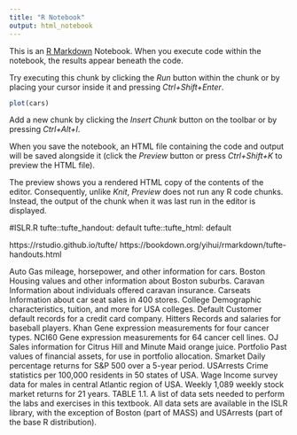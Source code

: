 ```yaml
---
title: "R Notebook"
output: html_notebook
---
```


This is an [R Markdown](http://rmarkdown.rstudio.com) Notebook. When you execute code within the notebook, the results appear beneath the code. 

Try executing this chunk by clicking the *Run* button within the chunk or by placing your cursor inside it and pressing *Ctrl+Shift+Enter*. 

```r
plot(cars)
```

Add a new chunk by clicking the *Insert Chunk* button on the toolbar or by pressing *Ctrl+Alt+I*.

When you save the notebook, an HTML file containing the code and output will be saved alongside it (click the *Preview* button or press *Ctrl+Shift+K* to preview the HTML file).

The preview shows you a rendered HTML copy of the contents of the editor. Consequently, unlike *Knit*, *Preview* does not run any R code chunks. Instead, the output of the chunk when it was last run in the editor is displayed.





#ISLR.R
  tufte::tufte_handout: default
  tufte::tufte_html: default

https://rstudio.github.io/tufte/
https://bookdown.org/yihui/rmarkdown/tufte-handouts.html


Auto
Gas mileage, horsepower, and other information for cars.
Boston
Housing values and other information about Boston suburbs.
Caravan
Information about individuals offered caravan insurance.
Carseats
Information about car seat sales in 400 stores.
College
Demographic characteristics, tuition, and more for USA colleges.
Default
Customer default records for a credit card company.
Hitters
Records and salaries for baseball players.
Khan
Gene expression measurements for four cancer types.
NCI60
Gene expression measurements for 64 cancer cell lines.
OJ
Sales information for Citrus Hill and Minute Maid orange juice.
Portfolio
Past values of financial assets, for use in portfolio allocation.
Smarket
Daily percentage returns for S&P 500 over a 5-year period.
USArrests
Crime statistics per 100,000 residents in 50 states of USA.
Wage
Income survey data for males in central Atlantic region of USA.
Weekly
1,089 weekly stock market returns for 21 years.
TABLE 1.1. A list of data sets needed to perform the labs and exercises in this
textbook. All data sets are available in the ISLR library, with the exception of
Boston (part of MASS) and USArrests (part of the base R distribution).